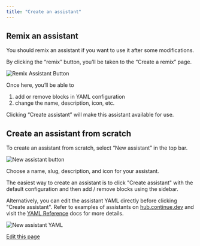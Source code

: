 ```yaml
---
title: "Create an assistant"
---
```


## Remix an assistant[​](#remix-an-assistant "Direct link to Remix an assistant")

You should remix an assistant if you want to use it after some modifications.

By clicking the “remix” button, you’ll be taken to the “Create a remix” page.

![Remix Assistant Button](/images/hub/assistants/images/assistant-remix-button-728ececa73983140eeab42e33cc3903b.png)

Once here, you’ll be able to

1. add or remove blocks in YAML configuration
2. change the name, description, icon, etc.

Clicking “Create assistant” will make this assistant available for use.

## Create an assistant from scratch[​](#create-an-assistant-from-scratch "Direct link to Create an assistant from scratch")

To create an assistant from scratch, select “New assistant” in the top bar.

![New assistant button](/images/hub/assistants/images/assistant-new-button-16070e2cff9ce25ec9ebfeecb0e2f2b5.png)

Choose a name, slug, description, and icon for your assistant.

The easiest way to create an assistant is to click "Create assistant" with the default configuration and then add / remove blocks using the sidebar.

Alternatively, you can edit the assistant YAML directly before clicking "Create assistant". Refer to examples of assistants on [hub.continue.dev](https://hub.continue.dev/explore/assistants) and visit the [YAML Reference](/reference#complete-yaml-config-example) docs for more details.

![New assistant YAML](/images/hub/assistants/images/assistant-create-yaml-a991e5a81506f1c3ba611a664a50734c.png)

[Edit this page](https://github.com/continuedev/continue/tree/main/docs/docs/hub/assistants/create-an-assistant.md)
